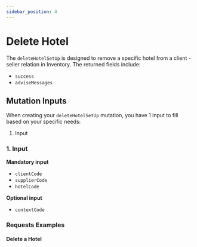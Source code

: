 ```yaml
---
sidebar_position: 4
---
```




# Delete Hotel

The `deleteHotelSetUp` is designed to remove a specific hotel from a client - seller relation in Inventory. The returned fields include:

* `success`
* `adviseMessages`

## Mutation Inputs

When creating your `deleteHotelSetUp` mutation, you have 1 input to fill based on your specific needs:

1. Input

### 1. Input   

**Mandatory input**
* `clientCode`
* `supplierCode`
* `hotelCode`

**Optional input**
* `contextCode`

### Requests Examples

#### Delete a Hotel

<GraphqlSample query={deleteHotelSetUpMutation} variables={deleteHotelSetUpVariables} />